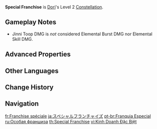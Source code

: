 {{Constellation Infobox
|image         = Constellation Special Franchise.png
|character     = Dori
|level         = 2
|description   = When you are in combat and the Jinni heals the character it is connected to, it will fire a Jinni Toop from that character's position that deals 50% of Dori's ATK DMG.
|scale_att1    = ATK
|utility1      = 
}}
'''Special Franchise''' is [[Dori]]'s Level 2 [[Constellation]].

==Gameplay Notes==
* Jinni Toop DMG is ''not'' considered Elemental Burst DMG nor Elemental Skill DMG.

==Advanced Properties==
{{Advanced Properties
|title   = Jinni Toop
|gu      = 1U
|icdtag  = C2
|icdtype = 2.5s/3 Hits
|poise   = 10
|impulse = 3
}}
<!--
==Preview==
{{Preview
|file=Special Franchise Preview
}}-->

==Other Languages==
{{Other Languages
|en      = Special Franchise
|zhs     = 特许经营
|zhs_rm  = Tèxǔ Jīngyíng
|zht     = 特許經營
|zht_rm  = Tèxǔ Jīngyíng
|zh_tl   = 
|ja      = スペシャルフランチャイズ
|ja_rm   = Supesharu Furanchaizu
|ja_tl   = Special Franchise
|ko      = 프랜차이즈 경영
|ko_rm   = Peuraenchaijeu Gyeongyeong
|ko_tl   = Franchise Management
|es      = Franquicia singular
|es_tl   = Unique Franchise
|fr      = Franchise spéciale
|fr_tl   = Special Franchise
|ru      = Особая франшиза
|ru_tl   = Special Franchise
|th      = Special Franchise
|vi      = Kinh Doanh Đặc Biệt
|vi_tl   = 
|de      = Sonderfranchise
|de_tl   = Special Franchise
|id      = Special Franchise
|pt      = Franquia Especial
|pt_tl   = 
|tr      = Özel Bayilik
|tr_tl   = Special Franchise
|it      = Franchise speciale
|it_tl   = Special Franchise
}}

==Change History==
{{Change History|3.0}}

==Navigation==
{{Talent Navbox|Dori}}

[[fr:Franchise spéciale]]
[[ja:スペシャルフランチャイズ]]
[[pt-br:Franquia Especial]]
[[ru:Особая франшиза]]
[[th:Special Franchise]]
[[vi:Kinh Doanh Đặc Biệt]]